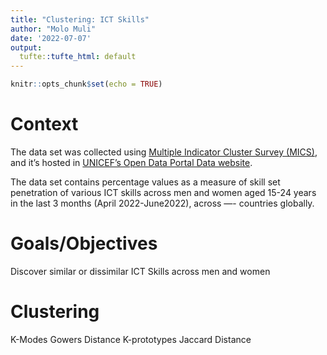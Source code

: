 ```yaml
---
title: "Clustering: ICT Skills"
author: "Molo Muli"
date: '2022-07-07'
output: 
  tufte::tufte_html: default
---
```


```r
knitr::opts_chunk$set(echo = TRUE)
```

# Context
The data set was collected using [Multiple Indicator Cluster Survey (MICS)](https://mics.unicef.org/), and it's hosted in [UNICEF's Open Data Portal Data website](https://data.unicef.org/resources/dataset/education-data/). 

The data set contains percentage values as a measure of skill set penetration of various ICT skills across men and women aged 15-24 years in the last 3 months (April 2022-June2022), across ---- countries globally. 



# Goals/Objectives
Discover similar or dissimilar ICT Skills across men and women 


# Clustering
K-Modes 
Gowers Distance
K-prototypes
Jaccard Distance





